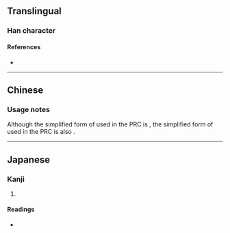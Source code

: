 {{also|儘}}
{{character info/new}}
==Translingual==
{{Han simplified forms|儘|侭|尽|ex=y}}

===Han character===
{{Han char|rn=9|rad=人|as=06|sn=8|four=|canj=OSOY|ids=⿰亻尽}}

====References====
* {{Han ref|kx=0102.291|hdz=10154.081|uh=4FAD|ud=20397}}

----

==Chinese==
{{zh-see|儘|v}}

===Usage notes===
Although the simplified form of {{l|zh|盡}} used in the PRC is {{l|zh|尽}}, the simplified form of {{l|zh|儘}} used in the PRC is also {{l|zh|尽}}.

----

==Japanese==

===Kanji===
{{ja-kanji|grade=|rs=人06}}

# {{alternative form of|儘|lang=ja}}

====Readings====
* {{ja-readings|on=[[じん]] (jin)|kun=[[ことごとく]] (kotogotoku), [[まま]] (mama)}}